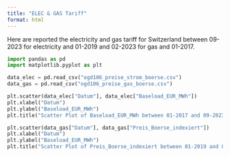 ```yaml
---
title: "ELEC & GAS Tariff"
format: html
---
```


Here are reported the electricity and gas tariff for Switzerland between 09-2023 for electricity and 01-2019 and 02-2023 for gas and 01-2017.

```python

import pandas as pd
import matplotlib.pyplot as plt

data_elec = pd.read_csv("ogd106_preise_strom_boerse.csv")
data_gas = pd.read_csv("ogd106_preise_gas_boerse.csv")

plt.scatter(data_elec["Datum"], data_elec["Baseload_EUR_MWh"])
plt.xlabel("Datum")
plt.ylabel("Baseload_EUR_MWh")
plt.title("Scatter Plot of Baseload_EUR_MWh between 01-2017 and 09-2023")

plt.scatter(data_gas["Datum"], data_gas["Preis_Boerse_indexiert"])
plt.xlabel("Datum")
plt.ylabel("Baseload_EUR_MWh")
plt.title("Scatter Plot of Preis_Boerse_indexiert between 01-2019 and 02-2023")

```
